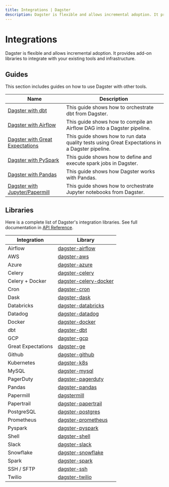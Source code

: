 ```yaml
---
title: Integrations | Dagster
description: Dagster is flexible and allows incremental adoption. It provides add-on libraries to integrate with your existing tools and infrastructure.
---
```


# Integrations

Dagster is flexible and allows incremental adoption. It provides add-on libraries to integrate with your existing tools and infrastructure.

## Guides

This section includes guides on how to use Dagster with other tools.

| Name                                                                       | Description                                                                                    |
| -------------------------------------------------------------------------- | ---------------------------------------------------------------------------------------------- |
| [Dagster with dbt](/integrations/dbt)                               | This guide shows how to orchestrate dbt from Dagster.                                          |
| [Dagster with Airflow](/integrations/airflow)                       | This guide shows how to compile an Airflow DAG into a Dagster pipeline.                        |
| [Dagster with Great Expectations](/integrations/great-expectations) | This guide shows how to run data quality tests using Great Expectations in a Dagster pipeline. |
| [Dagster with PySpark](/integrations/pyspark)                       | This guide shows how to define and execute spark jobs in Dagster.                              |
| [Dagster with Pandas](/integrations/pandas)                         | This guide shows how Dagster works with Pandas.                                                |
| [Dagster with Jupyter/Papermill](/integrations/dagstermill)         | This guide shows how to orchestrate Jupyter notebooks from Dagster.                            |

## Libraries

Here is a complete list of Dagster's integration libraries. See full documentation in [API Reference](/\_apidocs#libraries).

| Integration   | Library                                |
| ----- | --------------------------------- |
| Airflow | [dagster-airflow](/\_apidocs/libraries/dagster-airflow) |
| AWS | [dagster-aws](/\_apidocs/libraries/dagster-aws) |
| Azure | [dagster-azure](/\_apidocs/libraries/dagster-azure) |
| Celery | [dagster-celery](/\_apidocs/libraries/dagster-celery) |
| Celery + Docker | [dagster-celery-docker](/\_apidocs/libraries/dagster-celery-docker) |
| Cron | [dagster-cron](/\_apidocs/libraries/dagster-cron) |
| Dask | [dagster-dask](/\_apidocs/libraries/dagster-dask) |
| Databricks | [dagster-databricks](/\_apidocs/libraries/dagster-databricks) |
| Datadog | [dagster-datadog](/\_apidocs/libraries/dagster-datadog) |
| Docker | [dagster-docker](/\_apidocs/libraries/dagster-docker) |
| dbt | [dagster-dbt](/\_apidocs/libraries/dagster-dbt) |
| GCP | [dagster-gcp](/\_apidocs/libraries/dagster-gcp) |
| Great Expectations | [dagster-ge](/\_apidocs/libraries/dagster-ge) |
| Github | [dagster-github](/\_apidocs/libraries/dagster-github) |
| Kubernetes | [dagster-k8s](/\_apidocs/libraries/dagster-k8s) |
| MySQL | [dagster-mysql](/\_apidocs/libraries/dagster-mysql) |
| PagerDuty | [dagster-pagerduty](/\_apidocs/libraries/dagster-pagerduty) |
| Pandas | [dagster-pandas](/\_apidocs/libraries/dagster-pandas) |
| Papermill | [dagstermill](\_apidpcs/libraries/dagstermill) |
| Papertrail | [dagster-papertrail](/\_apidocs/libraries/dagster-papertrail) |
| PostgreSQL | [dagster-postgres](/\_apidocs/libraries/dagster-postgres) |
| Prometheus | [dagster-prometheus](/\_apidocs/libraries/dagster-prometheus) |
| Pyspark | [dagster-pyspark](/\_apidocs/libraries/dagster-pyspark) |
| Shell | [dagster-shell](/\_apidocs/libraries/dagster-shell) |
| Slack | [dagster-slack](/\_apidocs/libraries/dagster-slack) |
| Snowflake | [dagster-snowflake](/\_apidocs/libraries/dagster-snowflake) |
| Spark | [dagster-spark](/\_apidocs/libraries/dagster-spark) |
| SSH / SFTP | [dagster-ssh](/\_apidocs/libraries/dagster-ssh) |
| Twilio | [dagster-twilio](/\_apidocs/libraries/dagster-twilio) |
